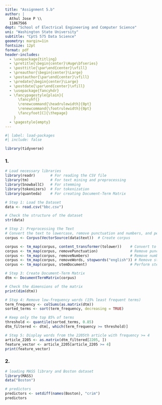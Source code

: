 ```yaml
---
title: "Assignment 5.b"
author: |
  Athul Jose P \\ 
  11867566
dept: "School of Electrical Engineering and Computer Science"
uni: "Washington State University"
subtitle: "CptS 575 Data Science"
geometry: margin=1in
fontsize: 12pt
format: pdf
header-includes:
  - \usepackage{titling}
  - \pretitle{\begin{center}\Huge\bfseries}
  - \posttitle{\par\end{center}\vfill}
  - \preauthor{\begin{center}\Large}
  - \postauthor{\par\end{center}\vfill}
  - \predate{\begin{center}\Large}
  - \postdate{\par\end{center}\vfill}
  - \usepackage{fancyhdr}
  - \fancypagestyle{plain}{
      \fancyhf{}
      \renewcommand{\headrulewidth}{0pt}
      \renewcommand{\footrulewidth}{0pt}
      \fancyfoot[C]{\thepage}
    }
  - \pagestyle{empty}
---
```


\begin{center}
{\Large Athul Jose P \\ 11867566} \\[0.5cm]
{\large School of Electrical Engineering and Computer Science} \\[0.5cm]
{\large Washington State University} \\[0.5cm]
{\large CptS 575 Data Science} \\[0.5cm]
\end{center}

```r
#| label: load-packages
#| include: false

library(tidyverse)
```

\newpage

### **1.**

```r
# Load necessary libraries
library(readr)       # For reading the CSV file
library(tm)          # For text mining and preprocessing
library(SnowballC)   # For stemming
library(tokenizers)  # For tokenization
library(quanteda)    # For creating Document-Term Matrix

# Step 1: Load the Dataset
data <- read.csv("bbc.csv")

# Check the structure of the dataset
str(data)

# Step 2: Preprocessing the Text
# Convert the text to lowercase, remove punctuation and numbers, and perform stemming
corpus <- Corpus(VectorSource(data$text))  # Create corpus

corpus <- tm_map(corpus, content_transformer(tolower))    # Convert to lowercase
corpus <- tm_map(corpus, removePunctuation)               # Remove punctuation
corpus <- tm_map(corpus, removeNumbers)                   # Remove numbers
corpus <- tm_map(corpus, removeWords, stopwords("english")) # Remove stop words
corpus <- tm_map(corpus, stemDocument)                    # Perform stemming

# Step 3: Create Document-Term Matrix
dtm <- DocumentTermMatrix(corpus)

# Check the dimensions of the matrix
print(dim(dtm))

# Step 4: Remove low-frequency words (15% least frequent terms)
term_frequency <- colSums(as.matrix(dtm))
sorted_terms <- sort(term_frequency, decreasing = TRUE)

# Keep only the top 85% of terms
threshold <- quantile(sorted_terms, 0.85)
dtm_filtered <- dtm[, which(term_frequency >= threshold)]

# Step 5: Display words from the 2205th article with frequency >= 4
article_2205 <- as.matrix(dtm_filtered[2205, ])
feature_vector <- article_2205[article_2205 >= 4]
print(feature_vector)

```

\newpage

### **2.**

```r
# loading MASS library and Boston dataset
library(MASS)
data("Boston")

# predictors
predictors <- setdiff(names(Boston), "crim")
predictors
```
